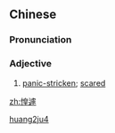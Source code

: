==Chinese==
{{zh-forms}}

===Pronunciation===
{{zh-pron
|m=huángjù
|cat=a
}}

===Adjective===
{{zh-adj}}

# {{lb|zh|archaic}} [[panic-stricken]]; [[scared]]

[[Category:Mandarin archaic terms|huang2ju4]]

[[zh:惶遽]]